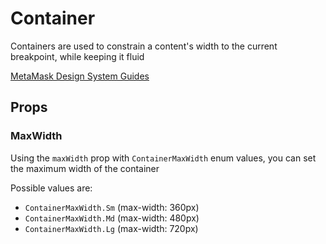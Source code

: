 
# Container

Containers are used to constrain a content's width to the current breakpoint, while keeping it fluid

[MetaMask Design System Guides](https://www.notion.so/MetaMask-Design-System-Guides-Design-f86ecc914d6b4eb6873a122b83c12940)

<Canvas of={ContainerStories.DefaultStory} />

## Props

<Controls of={ContainerStories.DefaultStory} />

### MaxWidth

Using the `maxWidth` prop with `ContainerMaxWidth` enum values, you can set the maximum width of the container

Possible values are:

- `ContainerMaxWidth.Sm` (max-width: 360px)
- `ContainerMaxWidth.Md` (max-width: 480px)
- `ContainerMaxWidth.Lg` (max-width: 720px)

<Canvas of={ContainerStories.MaxWidth} />

```jsx
import { BackgroundColor } from '../../../helpers/constants/design-system';
import { Container, ContainerMaxWidth } from '../../component-library';

<Container
  maxWidth={ContainerMaxWidth.Sm}
  backgroundColor={BackgroundColor.primaryMuted}
  padding={4}
>
  Size "sm" container
</Container>
<Container
  maxWidth={ContainerMaxWidth.Md}
  backgroundColor={BackgroundColor.successMuted}
  padding={4}
>
  Size "md" container
</Container>
<Container
  maxWidth={ContainerMaxWidth.Lg}
  backgroundColor={BackgroundColor.warningMuted}
  padding={4}
>
  Size "lg" container
</Container>
<Container
  backgroundColor={BackgroundColor.errorMuted}
  padding={4}
>
  no max-width container
</Container>
```
